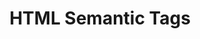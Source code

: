 ---
id: "web_tf_medium_009"
questionType: "TRUE_FALSE"
title: "HTML Semantic Tags"
statement: "The <aside> tag is used for content that is tangentially related to the main content."
difficulty: "MEDIUM"
category: "Web Development"
correctAnswer: true
explanation: "<aside> is used for sidebars or related content."
---
